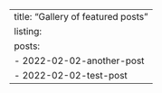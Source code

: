 ---
title: "Gallery of featured posts"
listing:
  posts:
    - 2022-02-02-another-post
    - 2022-02-02-test-post
---